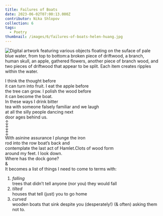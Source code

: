 ```yaml
---
title: Failures of Boats
date: 2023-06-02T07:00:13.000Z
contributor: Nika Shlopov
collection: 6
tags:
  - Poetry
thumbnail: /images/6/failures-of-boats-helen-huang.jpg
---
```


<div class="center">
  <img src="/images/6/failures-of-boats-helen-huang.jpg" alt="Digital artwork featuring various objects floating on the suface of pale blue water, from top to bottom:a broken piece of driftwood, a branch, human skull, an apple, gathered flowers, another piece of branch wood, and two pieces of driftwood that appear to be split. Each item creates ripples within the water." class="w650" />
</div>

I think the thought before<br />
it can turn into fruit. I eat the apple before<br />
the tree can grow. I polish the wood before<br />
it can become the boat.<br />
In these ways I drink bitter<br />
tea with someone falsely familiar and we laugh<br />
at all the silly people dancing next<br />
door ages behind us.<br />
↕<br />
↕<br />
↕<br />
With asinine assurance I plunge the iron<br /> <span class="failures-of-boats-center">rod into the row boat’s back and</span><br /> <span class="failures-of-boats-indent">contemplate the last act of Hamlet.</span><span class="failures-of-boats-100">Clots of wood form</span><br /> <span class="failures-of-boats-center">around my feet. I look down.</span><br /> <span class="failures-of-boats-right">Where has the dock gone?</span><br /> <span class="failures-of-boats-center failures-of-boats-and">&</span><br />
It becomes a list of things I need to come to terms with:<br />

1. *falling*<br /> <span class="failures-of-boats-indent">trees that didn’t tell anyone (nor you) they would fall</span>
2. *tilted*<br /> <span class="failures-of-boats-indent">houses that tell (just) you to go home</span>
3. *curved*<br /> <span class="failures-of-boats-indent">wooden boats that sink despite you (desperately!) (& often) asking them not to.</span>
